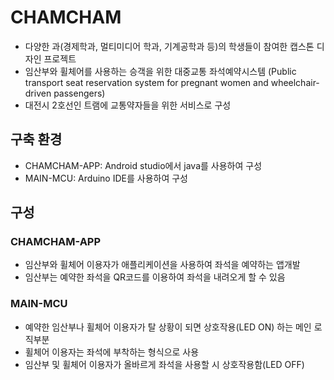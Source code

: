 
# CHAMCHAM

- 다양한 과(경제학과, 멀티미디어 학과, 기계공학과 등)의 학생들이 참여한 캡스톤 디자인 프로젝트
- 임산부와 휠체어를 사용하는 승객을 위한 대중교통 좌석예약시스템 (Public transport seat reservation system for pregnant women and wheelchair-driven passengers)
- 대전시 2호선인 트램에 교통약자들을 위한 서비스로 구성

## 구축 환경

- CHAMCHAM-APP: Android studio에서 java를 사용하여 구성
- MAIN-MCU: Arduino IDE를 사용하여 구성

## 구성

### CHAMCHAM-APP

- 임산부와 휠체어 이용자가 애플리케이션을 사용하여 좌석을 예약하는 앱개발
- 임산부는 예약한 좌석을 QR코드를 이용하여 좌석을 내려오게 할 수 있음

### MAIN-MCU

- 예약한 임산부나 휠체어 이용자가 탈 상황이 되면 상호작용(LED ON) 하는 메인 로직부분
- 휠체어 이용자는 좌석에 부착하는 형식으로 사용
- 임산부 및 휠체어 이용자가 올바르게 좌석을 사용할 시 상호작용함(LED OFF)
